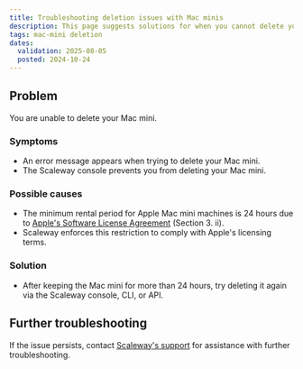 ```yaml
---
title: Troubleshooting deletion issues with Mac minis
description: This page suggests solutions for when you cannot delete your Mac mini
tags: mac-mini deletion
dates:
  validation: 2025-08-05
  posted: 2024-10-24
---
```


## Problem
You are unable to delete your Mac mini.

### Symptoms
- An error message appears when trying to delete your Mac mini.
- The Scaleway console prevents you from deleting your Mac mini.

### Possible causes
- The minimum rental period for Apple Mac mini machines is 24 hours due to [Apple's Software License Agreement](https://www.apple.com/legal/sla/docs/macOSSequoia.pdf) (Section 3. ii).
- Scaleway enforces this restriction to comply with Apple's licensing terms.

### Solution
- After keeping the Mac mini for more than 24 hours, try deleting it again via the Scaleway console, CLI, or API.

## Further troubleshooting
If the issue persists, contact [Scaleway's support](https://account.scaleway.com/?service=elementssupport) for assistance with further troubleshooting.

